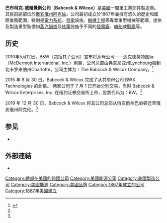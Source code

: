 {{noteTA
|T=zh-cn:巴布科克·威尔科克斯; zh-hk:巴布柯克-威爾覺斯公司; zh-tw:巴布柯克-威爾科斯公司
|G1=
|1=zh-tw:;zh-cn:;
}}

{{Infobox company
| name          = Babcock & Wilcox<br/>Enterprises, Inc.<br/>巴布柯克-威爾覺斯企業股份有限公司
| logo          = <!-- 檔案不存在 File:Babcock_&_Wilcox_logo.svg ，可從英文維基百科取得 -->
| type          = [[公共事業|公共事業]]
| traded_as     = {{NYSE|BW}}<br>[[Russell_2000_Index|Russell 2000 Index]]成份股
| predecessor   = 
| successor     = 
| defunct       = 
| fate          = 
| area_served   = 全球
| key_people    = 
{{ubl 
 | Kenny Young（[[CEO|CEO]]）
 }}
| industry      = {{ubl|[[電力|電力]]|工業服務}}
| products      = {{ubl|[[火力發電廠|火力發電]]設備|[[可再生能源|可再生能源]]設備|工業服務|[[環境保護|環境保護]]服務}}
| services      = 
| revenue       = {{increase}} [[美元|US$]]約16億
| revenue_year  = 2015
| operating_income = {{increase}} [[美元|US$]]約2190萬（21.9 million）
| income_year   = 2015
| net_income    = {{increase}} [[美元|US$]]約1930萬（19.3 million）
| net_income_year = 2015
| assets        = {{increase}} US$1.7 billion
| assets_year   = 2015
| equity        = {{increase}} US$748.4 million
| equity_year   = 2015
| num_employees = 4,000
| num_employees_year = 2018
| homepage      = {{URL|http://www.babcock.com}}
| footnotes     = <ref name="Babcock & Wilcox Enterprises Form 10-K 2015">{{cite web |url=https://www.sec.gov/Archives/edgar/data/1630805/000163080516000016/bw-12312015x10k.htm |title=Form 10-K 2015 |author=Babcock & Wilcox Enterprises, Inc. |date=25 February 2016 |publisher=SEC EDGAR |accessdate=June 10, 2016 |archive-date=2017-05-11 |archive-url=https://web.archive.org/web/20170511131653/https://www.sec.gov/Archives/edgar/data/1630805/000163080516000016/bw-12312015x10k.htm |dead-url=no }}</ref>
| intl          = 
| founded       = {{Start date and age|1867}}<br/>{{USA}} [[羅德島州|羅德島州]] [[普罗维登斯|普洛威頓斯]]（Providence，Rhode Island）
| founders      = {{ubl|[[Stephen_Wilcox|Stephen Wilcox]]|[[George_Herman_Babcock|George Herman Babcock]]}}
| location_city = [[俄亥俄州|俄亥俄州]] [[阿克伦_(俄亥俄州)|阿克倫]]
| location_country = {{USA}}
| location      = 
| locations     = 
}}

'''巴布柯克-威爾覺斯公司（Babcock & Wilcox）'''是[[美國|美國]]一間重工業部件製造商。其目前總部位於[[俄亥俄州|俄亥俄州]][[阿克伦_(俄亥俄州)|阿克倫]]。公司最初成立於1867年並擁有悠久的歷史和國際業務範圍，特別是[[電力系統|電力系統]]、[[發電|發電]]設施、[[輪機工程|輪機工程]]等專業重型機械等範疇，提供及製造重型裝備如[[鍋爐|蒸汽鍋爐]]及[[核電|核電]]設施予不同的[[發電廠|發電廠]]、[[輪船|輪船]]或[[戰艦|戰艦]]等。

==历史==

2010年5月12日，B&W（包括其子公司）宣布将从母公司——迈克德莫特国际（McDermott International, Inc.）剥离，公司总部由弗吉尼亚州Lynchburg搬到北卡罗来纳州Charlotte，公司主体为：The Babcock & Wilcox Company。<ref name="mg21">{{Cite web |url=https://www.mg21.com/bw.html |title=电力&工业设备公司：巴布科克·威尔科克斯Babcock & Wilcox Enterprises(BW) |publisher=美股之家 |date=2021-07-26 |access-date=2021-07-30 |archive-date=2021-07-30 |archive-url=https://web.archive.org/web/20210730234021/https://www.mg21.com/bw.html |dead-url=no }}</ref>

2015 年 6 月 30 日，Babcock & Wilcox 完成了从其前母公司 BWX Technologies 的剥离。 两家公司于 7 月 1 日开始分别交易，当时 Babcock & Wilcox Enterprises, Inc. 在纽约证券交易所上市，股票代码为：BW。<ref name="mg21"/>

2019 年 12 月 30 日，Babcock & Wilcox 将其公司总部从俄亥俄州巴伯顿迁至俄亥俄州阿克伦。<ref name="mg21"/>

== 参见 ==
* 

== 外部連結 ==
*

[[Category:總部在美國的跨國公司|Category:總部在美國的跨國公司]]
[[Category:美國能源公司|Category:美國能源公司]]
[[Category:美國製造公司|Category:美國製造公司]]
[[Category:美國能源|Category:美國能源]]
[[Category:美國品牌|Category:美國品牌]]
[[Category:1867年成立的公司|Category:1867年成立的公司]]
[[Category:1867年美國建立|Category:1867年美國建立]]